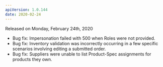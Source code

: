 ```yaml
---
apiVersion: 1.0.144
date: 2020-02-24
---
```


Released on Monday, February 24th, 2020

- Bug fix: Impersonation failed with 500 when Roles were not provided.
- Bug fix: Inventory validation was incorrectly occurring in a few specific scenarios involving editing a submitted order.
- Bug fix: Suppliers were unable to list Product-Spec assignments for products they own.
